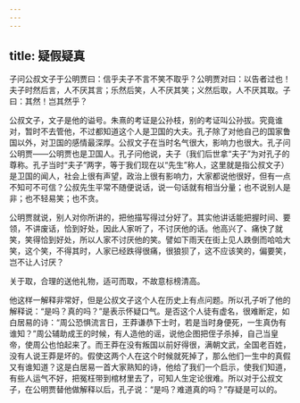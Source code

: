 ```yaml
---
---
---
```

title: 疑假疑真
---




子问公叔文子于公明贾曰：信乎夫子不言不笑不取乎？公明贾对曰：以告者过也！夫子时然后言，人不厌其言；乐然后笑，人不厌其笑；义然后取，人不厌其取。子曰：其然！岂其然乎？

公叔文子，文子是他的谥号。朱熹的考证是公孙枝，别的考证叫公孙拔。究竟谁对，暂时不去管他，不过都知道这个人是卫国的大夫。孔子除了对他自己的国家鲁国以外，对卫国的感情最深厚。公叔文子在当时名气很大，影响力也很大。孔子问公明贾——公明贾也是卫国人。孔子问他说，夫子（我们后世拿“夫子”为对孔子的尊称。孔子当时“夫子”两字，等于我们现在以“先生”称人，这里就是指公叔文子）是卫国的闻人，社会上很有声望，政治上很有影响力，大家都说他很好，但有一点不知可不可信？公叔先生平常不随便说话，说一句话就有相当分量；也不说别人是非；也不轻易笑；也不贪。

公明贾就说，别人对你所讲的，把他描写得过分好了。其实他讲话能把握时间、要领，不讲废话，恰到好处，因此人家听了，不讨厌他的话。他高兴了、痛快了就笑，笑得恰到好处，所以人家不讨厌他的笑。譬如下雨天在街上见人跌倒而哈哈大笑，这个笑，不得其时，人家已经跌得很痛，很狼狈了，这不应该笑的，偏要笑，岂不让人讨厌？

关于取，合理的送他礼物，适可而取，不故意标榜清高。

他这样一解释非常好，但是公叔文子这个人在历史上有点问题。所以孔子听了他的解释说：“是吗？真的吗？”是表示怀疑口气。是否这个人徒有虚名，很难断定，如白居易的诗：“周公恐惧流言日，王莽谦恭下士时，若是当时身便死，一生真伪有谁知？”周公辅助成王的时候，有人造他的谣，说他企图把侄子杀掉，自己当皇帝，使周公也怕起来了。而王莽在没有叛国以前好得很，满朝文武，全国老百姓，没有人说王莽是坏的。假使这两个人在这个时候就死掉了，那么他们一生中的真假又有谁知道？这是白居易一首大家熟知的诗，他给了我们一个启示，使我们知道，有些人运气不好，把冤枉带到棺材里去了，可知人生定论很难。所以对于公叔文子，在公明贾替他做解释以后，孔子说：“是吗？难道真的吗？”存疑是可以的。